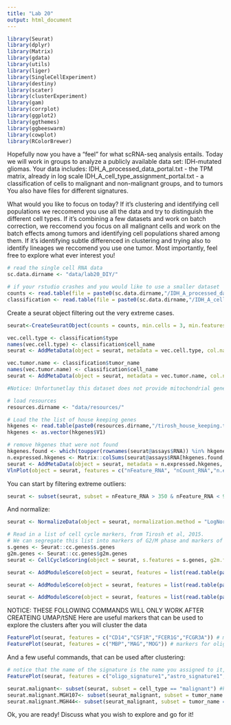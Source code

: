 ```yaml
---
title: "Lab 20"
output: html_document
---
```



```r
library(Seurat)
library(dplyr)
library(Matrix)
library(gdata)
library(utils)
library(liger)
library(SingleCellExperiment)
library(destiny)
library(scater)
library(clusterExperiment)
library(gam)
library(corrplot)
library(ggplot2)
library(ggthemes)
library(ggbeeswarm)
library(cowplot)
library(RColorBrewer)
```

Hopefully now you have a "feel" for what scRNA-seq analysis entails. Today we will work in groups to analyze a publicly available data set: IDH-mutated gliomas. 
Your data includes:
IDH_A_processed_data_portal.txt - the TPM matrix, already in log scale
IDH_A_cell_type_assignment_portal.txt - a classification of cells to malignant and non-malignant groups, and to tumors
You also have files for different signatures.

What would you like to focus on today?
If it's clustering and identifying cell populations we reccomend you use all the data and try to distinguish the different cell types. If it's combining a few datasets and work on batch correction, we reccomend you focus on all malignant cells and work on the batch effects among tumors and identifying cell populations shared among them. If it's identifying subtle differenced in clustering and trying also to identify lineages we reccomend you use one tumor. 
Most importantly, feel free to explore what ever interest you!

```r
# read the single cell RNA data
sc.data.dirname <- "data/lab20_DIY/"

# if your rstudio crashes and you would like to use a smaller dataset
counts <- read.table(file = paste0(sc.data.dirname,"/IDH_A_processed_data_portal_filtered.txt"), sep="\t", header = TRUE, row.names=1)
classification <- read.table(file = paste0(sc.data.dirname,"/IDH_A_cell_type_assignment_portal_filtered.txt"), sep="\t", header = TRUE) 
```

Create a seurat object filtering out the very extreme cases. 
```r
seurat<-CreateSeuratObject(counts = counts, min.cells = 3, min.features = 350, project = "Astrocytomas")
```

```r
vec.cell.type <- classification$type
names(vec.cell.type) <- classification$cell_name
seurat <- AddMetaData(object = seurat, metadata = vec.cell.type, col.name = "cell_type")

vec.tumor.name <- classification$tumor_name
names(vec.tumor.name) <- classification$cell_name
seurat <- AddMetaData(object = seurat, metadata = vec.tumor.name, col.name = "tumor_name")
```

```r
#Notice: Unfortunetlay this dataset does not provide mitochondrial genes so we cannot calculate percent.mito

# load resources
resources.dirname <- "data/resources/"

# Load the the list of house keeping genes
hkgenes <- read.table(paste0(resources.dirname,"/tirosh_house_keeping.txt"), skip = 2)
hkgenes <- as.vector(hkgenes$V1)

# remove hkgenes that were not found
hkgenes.found <- which(toupper(rownames(seurat@assays$RNA)) %in% hkgenes)
n.expressed.hkgenes <- Matrix::colSums(seurat@assays$RNA[hkgenes.found, ] > 0)
seurat <- AddMetaData(object = seurat, metadata = n.expressed.hkgenes, col.name = "n.exp.hkgenes")
VlnPlot(object = seurat, features = c("nFeature_RNA", "nCount_RNA","n.exp.hkgenes"), ncol = 3)
```

You can start by filtering extreme outliers:
```r
seurat <- subset(seurat, subset = nFeature_RNA > 350 & nFeature_RNA < 9000 & n.exp.hkgenes > 60)
```
And normalize:
```r
seurat <- NormalizeData(object = seurat, normalization.method = "LogNormalize", scale.factor = 1e4)
```


```r
# Read in a list of cell cycle markers, from Tirosh et al, 2015.
# We can segregate this list into markers of G2/M phase and markers of S phase.
s.genes <- Seurat::cc.genes$s.genes
g2m.genes <- Seurat::cc.genes$g2m.genes
seurat <- CellCycleScoring(object = seurat, s.features = s.genes, g2m.features = g2m.genes, set.ident = TRUE)
```

```r
seurat <- AddModuleScore(object = seurat, features = list(read.table(paste0(resources.dirname,"astro_genes.txt"))$V1), name = "astro_signature")

seurat <- AddModuleScore(object = seurat, features = list(read.table(paste0(resources.dirname,"oligo_genes.txt"))$V1), name = "oligo_signature")

seurat <- AddModuleScore(object = seurat, features = list(read.table(paste0(resources.dirname,"stemness_genes.txt"))$V1), name = "stemness_signature")
```

NOTICE: THESE FOLLOWING COMMANDS WILL ONLY WORK AFTER CREATEING UMAP/tSNE
Here are useful markers that can be used to explore the clusters after you will cluster the data
```r
FeaturePlot(seurat, features = c("CD14","CSF1R","FCER1G","FCGR3A")) # markers for macrophages
FeaturePlot(seurat, features = c("MBP","MAG","MOG")) # markers for oligodendrocytes
```
And a few useful commands, that can be used after clustering:
```r
# notice that the name of the signature is the name you assigned to it, plus "1" that seurat is adding to it
FeaturePlot(seurat, features = c("oligo_signature1","astro_signature1","stemness_signature1"))
```

```r
seurat.malignant<- subset(seurat, subset = cell_type == "malignant") #keep only malignant cells
seurat.malignant.MGH107<- subset(seurat_malignant, subset = tumor_name == "MGH107neg") #keep only malignant MGH107 cells
seurat.malignant.MGH44<- subset(seurat_malignant, subset = tumor_name == "MGH44") #keep only malignant MGH44 cells

```

Ok, you are ready! Discuss what you wish to explore and go for it!


